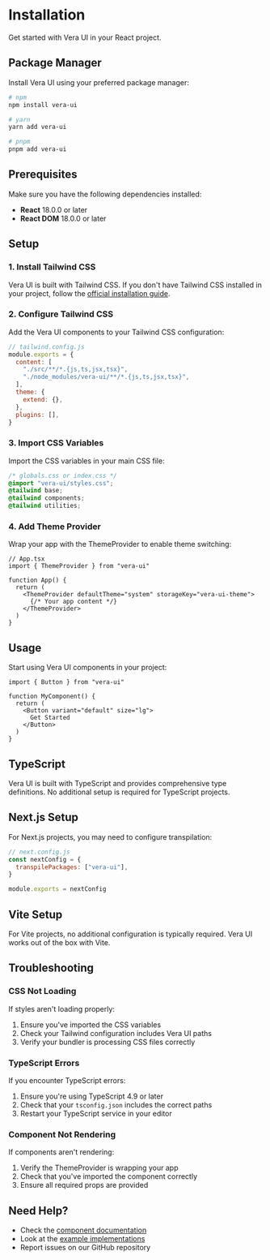 # Installation

Get started with Vera UI in your React project.

## Package Manager

Install Vera UI using your preferred package manager:

```bash
# npm
npm install vera-ui

# yarn
yarn add vera-ui

# pnpm
pnpm add vera-ui
```

## Prerequisites

Make sure you have the following dependencies installed:

- **React** 18.0.0 or later
- **React DOM** 18.0.0 or later

## Setup

### 1. Install Tailwind CSS

Vera UI is built with Tailwind CSS. If you don't have Tailwind CSS installed in your project, follow the [official installation guide](https://tailwindcss.com/docs/installation).

### 2. Configure Tailwind CSS

Add the Vera UI components to your Tailwind CSS configuration:

```js
// tailwind.config.js
module.exports = {
  content: [
    "./src/**/*.{js,ts,jsx,tsx}",
    "./node_modules/vera-ui/**/*.{js,ts,jsx,tsx}",
  ],
  theme: {
    extend: {},
  },
  plugins: [],
}
```

### 3. Import CSS Variables

Import the CSS variables in your main CSS file:

```css
/* globals.css or index.css */
@import "vera-ui/styles.css";
@tailwind base;
@tailwind components;
@tailwind utilities;
```

### 4. Add Theme Provider

Wrap your app with the ThemeProvider to enable theme switching:

```tsx
// App.tsx
import { ThemeProvider } from "vera-ui"

function App() {
  return (
    <ThemeProvider defaultTheme="system" storageKey="vera-ui-theme">
      {/* Your app content */}
    </ThemeProvider>
  )
}
```

## Usage

Start using Vera UI components in your project:

```tsx
import { Button } from "vera-ui"

function MyComponent() {
  return (
    <Button variant="default" size="lg">
      Get Started
    </Button>
  )
}
```

## TypeScript

Vera UI is built with TypeScript and provides comprehensive type definitions. No additional setup is required for TypeScript projects.

## Next.js Setup

For Next.js projects, you may need to configure transpilation:

```js
// next.config.js
const nextConfig = {
  transpilePackages: ["vera-ui"],
}

module.exports = nextConfig
```

## Vite Setup

For Vite projects, no additional configuration is typically required. Vera UI works out of the box with Vite.

## Troubleshooting

### CSS Not Loading

If styles aren't loading properly:

1. Ensure you've imported the CSS variables
2. Check your Tailwind configuration includes Vera UI paths
3. Verify your bundler is processing CSS files correctly

### TypeScript Errors

If you encounter TypeScript errors:

1. Ensure you're using TypeScript 4.9 or later
2. Check that your `tsconfig.json` includes the correct paths
3. Restart your TypeScript service in your editor

### Component Not Rendering

If components aren't rendering:

1. Verify the ThemeProvider is wrapping your app
2. Check that you've imported the component correctly
3. Ensure all required props are provided

## Need Help?

- Check the [component documentation](?path=/docs/components-button--docs)
- Look at the [example implementations](?path=/docs/examples-forms--docs)
- Report issues on our GitHub repository
